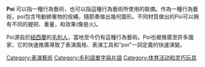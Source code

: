 {{multiple issues|
{{copyedit|time=2015-03-28T15:39:57+00:00}}
{{expand|time=2015-03-28T15:39:57+00:00}}
{{expert|time=2015-03-28T15:39:57+00:00}}
{{unreferenced|time=2015-03-28T15:39:57+00:00}}
}}
{{For|相似術語|Poi}}
'''Poi''' 可以指一種行為藝術，也可以指這種行為藝術所使用的裝備。作為一種行為藝術，poi包含甩動綁重物的拴繩，隨節奏做出幾何圖形。不同材質做出的Poi可以拥有不同的握把、重量，和效果(像是火)。

Poi源自於[[紐西蘭|紐西蘭]]的[[毛利人|毛利人]]，當地至今仍有這種行為藝術。Poi也被推廣至許多國家，它的快速推廣導致了表演風格、表演工具和"poi"一詞定義的快速演變。

{{Authority control}}
[[Category:表演藝術|Category:表演藝術]]
[[Category:毛利語單字與片語|Category:毛利語單字與片語]]
[[Category:体育活动和灵巧玩具|Category:体育活动和灵巧玩具]]